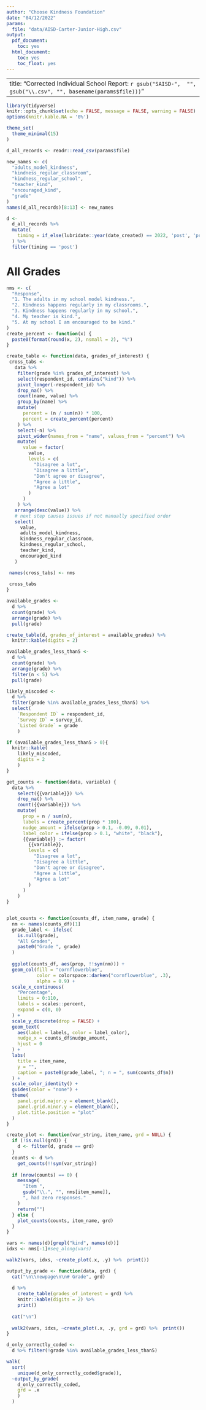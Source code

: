 ```yaml
---
author: "Choose Kindness Foundation"
date: "04/12/2022"
params:
  file: "data/AISD-Carter-Junior-High.csv"
output:
  pdf_document:
    toc: yes
  html_document:
    toc: yes
    toc_float: yes
---
```


---
title: "Corrected Individual School Report: `r gsub("SAISD-",  "", gsub("\\.csv", "", basename(params$file))) `"
---

\newpage

```r
library(tidyverse)
knitr::opts_chunk$set(echo = FALSE, message = FALSE, warning = FALSE)
options(knitr.kable.NA = '0%')

theme_set(
  theme_minimal(15)
)

d_all_records <- readr::read_csv(params$file)

new_names <- c(
  "adults_model_kindness",
  "kindness_regular_classroom",
  "kindness_regular_school",
  "teacher_kind",
  "encouraged_kind",
  "grade"
)
names(d_all_records)[8:13] <- new_names

```

```r
d <- 
  d_all_records %>% 
  mutate(
    timing = if_else(lubridate::year(date_created) == 2022, 'post', 'pre')
  ) %>% 
  filter(timing == 'post')
```


# All Grades

```r
nms <- c(
  "Response", 
  "1. The adults in my school model kindness.",
  "2. Kindness happens regularly in my classrooms.",
  "3. Kindness happens regularly in my school.",
  "4. My teacher is kind.",
  "5. At my school I am encouraged to be kind."
)
create_percent <- function(x) {
  paste0(format(round(x, 2), nsmall = 2), "%")  
}

create_table <- function(data, grades_of_interest) {
 cross_tabs <- 
   data %>% 
    filter(grade %in% grades_of_interest) %>% 
    select(respondent_id, contains("kind")) %>% 
    pivot_longer(-respondent_id) %>% 
    drop_na() %>% 
    count(name, value) %>% 
    group_by(name) %>% 
    mutate(
      percent = (n / sum(n)) * 100,
      percent = create_percent(percent)
    ) %>% 
    select(-n) %>% 
    pivot_wider(names_from = "name", values_from = "percent") %>% 
    mutate(
      value = factor(
        value, 
        levels = c(
          "Disagree a lot",
          "Disagree a little",
          "Don't agree or disagree",
          "Agree a little",
          "Agree a lot"
        )
      )
    ) %>% 
   arrange(desc(value)) %>% 
   # next step causes issues if not manually specified order
   select(
     value, 
     adults_model_kindness,
     kindness_regular_classroom,
     kindness_regular_school,
     teacher_kind,
     encouraged_kind
   )

 names(cross_tabs) <- nms
 
 cross_tabs
}

available_grades <- 
  d %>% 
  count(grade) %>% 
  arrange(grade) %>% 
  pull(grade)

create_table(d, grades_of_interest = available_grades) %>% 
  knitr::kable(digits = 2)

available_grades_less_than5 <- 
  d %>% 
  count(grade) %>% 
  arrange(grade) %>% 
  filter(n < 5) %>% 
  pull(grade)

```

```r
likely_miscoded <- 
  d %>% 
  filter(grade %in% available_grades_less_than5) %>% 
  select(
    `Respondent ID` = respondent_id, 
    `Survey ID` = survey_id, 
    `Listed Grade` = grade
    ) 

if (available_grades_less_than5 > 0){
  knitr::kable(
    likely_miscoded, 
    digits = 2
    )
}

```

```r
get_counts <- function(data, variable) {
  data %>% 
    select({{variable}}) %>% 
    drop_na() %>% 
    count({{variable}}) %>% 
    mutate(
      prop = n / sum(n),
      labels = create_percent(prop * 100),
      nudge_amount = ifelse(prop > 0.1, -0.09, 0.01),
      label_color = ifelse(prop > 0.1, "white", "black"),
      {{variable}} := factor(
        {{variable}},
        levels = c(
          "Disagree a lot",
          "Disagree a little",
          "Don't agree or disagree",
          "Agree a little",
          "Agree a lot"
        )
      )
    )
}


plot_counts <- function(counts_df, item_name, grade) {
  nm <- names(counts_df)[1]
  grade_label <- ifelse(
    is.null(grade), 
    "All Grades", 
    paste0("Grade ", grade)
  )
  
  ggplot(counts_df, aes(prop, !!sym(nm))) +
  geom_col(fill = "cornflowerblue", 
           color = colorspace::darken("cornflowerblue", .3),
           alpha = 0.9) +
  scale_x_continuous(
    "Percentage", 
    limits = 0:110,
    labels = scales::percent,
    expand = c(0, 0) 
  ) +
  scale_y_discrete(drop = FALSE) +
  geom_text(
    aes(label = labels, color = label_color), 
    nudge_x = counts_df$nudge_amount,
    hjust = 0
  ) +
  labs(
    title = item_name,
    y = "",
    caption = paste0(grade_label, "; n = ", sum(counts_df$n))
  ) +
  scale_color_identity() +
  guides(color = "none") +
  theme(
    panel.grid.major.y = element_blank(),
    panel.grid.minor.y = element_blank(),
    plot.title.position = "plot"
  )
}

create_plot <- function(var_string, item_name, grd = NULL) {
  if (!is.null(grd)) {
    d <- filter(d, grade == grd)
  } 
  counts <- d %>% 
    get_counts(!!sym(var_string))
  
  if (nrow(counts) == 0) {
    message(
      "Item ", 
      gsub("\\.", "", nms[item_name]), 
      ", had zero responses."
    )
    return("")
  } else {
    plot_counts(counts, item_name, grd)
  } 
}
```

```r
vars <- names(d)[grepl("kind", names(d))]
idxs <- nms[-1]#seq_along(vars)

walk2(vars, idxs, ~create_plot(.x, .y) %>%  print())
```

```r
output_by_grade <- function(data, grd) {
  cat("\n\\newpage\n\n# Grade", grd)
  
  d %>% 
    create_table(grades_of_interest = grd) %>% 
    knitr::kable(digits = 2) %>% 
    print()
  
  cat("\n")
  
  walk2(vars, idxs, ~create_plot(.x, .y, grd = grd) %>%  print())
}

```

```r
d_only_correctly_coded <- 
  d %>% filter(!grade %in% available_grades_less_than5)

walk(
  sort(
    unique(d_only_correctly_coded$grade)), 
  ~output_by_grade(
    d_only_correctly_coded, 
    grd = .x
    )
  )
```
